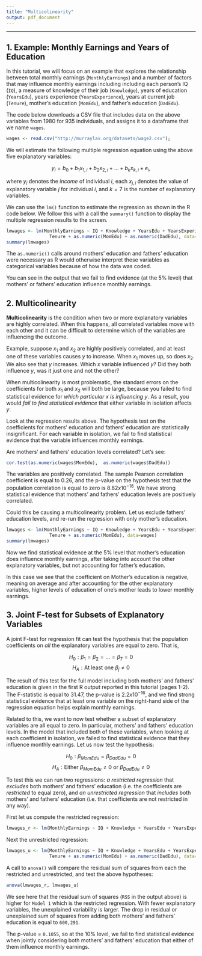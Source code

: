 ```yaml
---
title: "Multicolinearity"
output: pdf_document
---
```

* * * *

## 1. Example: Monthly Earnings and Years of Education ##

In this tutorial, we will focus on an example that explores the relationship between total monthly earnings (`MonthlyEarnings`) and a number of factors that may influence monthly earnings including including each person's IQ (`IQ`), a measure of knowledge of their job (`Knowledge`), years of education (`YearsEdu`), years experience (`YearsExperience`), years at current job (`Tenure`), mother's education (`MomEdu`), and father's education (`DadEdu`).

The code below downloads a CSV file that includes data on the above variables from 1980 for 935 individuals, and assigns it to a dataframe that we name `wages`.

```r
wages <- read.csv("http://murraylax.org/datasets/wage2.csv");
```

 We will estimate the following multiple regression equation using the above five explanatory variables:

$$ y_i = b_0 + b_1 x_{1,i} + b_2 x_{2,i} + ... + b_k x_{k,i} + e_i, $$

where $y_i$ denotes the *income* of individual $i$, each $x_{j,i}$ denotes the value of explanatory variable $j$ for individual $i$, and $k=7$ is the number of explanatory variables. 

We can use the `lm()` function to estimate the regression as shown in the R code below.  We follow this with a call the `summary()` function to display the multiple regression results to the screen.

```r
lmwages <- lm(MonthlyEarnings ~ IQ + Knowledge + YearsEdu + YearsExperience + 
                Tenure + as.numeric(MomEdu) + as.numeric(DadEdu), data=wages)
summary(lmwages)
```

The `as.numeric()` calls around mothers' education and fathers' education were necessary as R would otherwise interpret these variables as categorical variables because of how the data was coded.

You can see in the output that we fail to find evidence (at the 5\% level) that mothers' or fathers' education influence monthly earnings.

## 2. Multicolinearity ##

**Multicolinearity** is the condition when two or more explanatory variables are highly correlated.  When this happens, all correlated variables move with each other and it can be difficult to determine which of the variables are influencing the outcome.  

Example, suppose $x_1$ and $x_2$ are highly positively correlated, and at least one of these variables causes $y$ to increase.  When $x_1$ moves up, so does $x_2$.  We also see that $y$ increases.  Which $x$ variable influenced $y$?  Did they both influence $y$, was it just one and not the other?

When multicolinearity is most problematic, the standard errors on the coefficients for both $x_1$ and $x_2$ will both be large, because you failed to find statistical evidence for *which particular x is influencing y*.  As a result, you would *fail to find statistical evidence* that either variable in isolation affects $y$.

Look at the regression results above.  The hypothesis test on the coefficients for mothers' education and fathers' education are statistically insignificant.  For each variable in isolation, we fail to find statistical evidence that the variable influences monthly earnings.

Are mothers' and fathers' education levels correlated?  Let's see:
```r
cor.test(as.numeric(wages$MomEdu),  as.numeric(wages$DadEdu))
```

The variables are positively correlated.  The sample Pearson correlation coefficient is equal to 0.26, and the p-value on the hypothesis test that the population correlation is equal to zero is $8.82 x 10^{-16}$.  We have strong statistical evidence that mothers' and fathers' education levels are positively correlated.

Could this be causing a multicolinearity problem.  Let us exclude fathers' education levels, and re-run the regression with only mother's education.

```r
lmwages <- lm(MonthlyEarnings ~ IQ + Knowledge + YearsEdu + YearsExperience + 
                Tenure + as.numeric(MomEdu), data=wages)
summary(lmwages)
```

Now we find statistical evidence at the 5\% level that mother's education does influence monthly earnings, after taking into account the other explanatory variables, but not accounting for father's education.

In this case we see that the coefficient on Mother's education is negative, meaning on average and after accounting for the other explanatory variables, higher levels of education of one's mother leads to lower monthly earnings.  

## 3. Joint F-test for Subsets of Explanatory Variables ##

A joint F-test for regression fit can test the hypothesis that the population coefficients on *all* the explanatory variables are equal to zero.  That is,

$$ H_0: \beta_1 = \beta_2 = ... = \beta_7 = 0 $$
$$ H_A: \mbox{At least one } \beta_j \neq 0 $$

The result of this test for the full model including both mothers' and fathers' education is given in the first R output reported in this tutorial (pages 1-2).  The F-statistic is equal to 31.47, the p-value is $2.2 x 10^{-16}$, and we find strong statistical evidence that at least one variable on the right-hand side of the regression equation helps explain monthly earnings.

Related to this, we want to now test whether a subset of explanatory variables are all equal to zero.  In particular, mothers' and fathers' education levels.  In the model that included both of these variables, when looking at each coefficient in isolation, we failed to find statistical evidence that they influence monthly earnings.  Let us now test the hypothesis:

$$ H_0: \beta_{MomEdu} = \beta_{DadEdu} = 0 $$
$$ H_A: \mbox{Either } \beta_{MomEdu} \neq 0 \mbox{ or } \beta_{DadEdu} \neq 0 $$

To test this we can run two regressions: *a restricted regression* that *excludes* both mothers' and fathers' education (i.e. the coefficients are *restricted* to equal zero), and *an unrestricted regression* that *includes* both mothers' and fathers' education (i.e. that coefficients are not restricted in any way).

First let us compute the restricted regression:
```r
lmwages_r <- lm(MonthlyEarnings ~ IQ + Knowledge + YearsEdu + YearsExperience +  Tenure, data=wages)
```

Next the unrestricted regression:
```r
lmwages_u <- lm(MonthlyEarnings ~ IQ + Knowledge + YearsEdu + YearsExperience + 
                Tenure + as.numeric(MomEdu) + as.numeric(DadEdu), data=wages)
```

A call to `anova()` will compare the residual sum of squares from each the restricted and unrestricted, and test the above hypotheses:
```r
anova(lmwages_r, lmwages_u)
```

We see here that the residual sum of squares (`RSS` in the output above) is higher for `Model 1` which is the restricted regression.  With fewer explanatory variables, the unexplained variability is larger.  The drop in residual or unexplained sum of squares from adding both mothers' and fathers' education is equal to `600,291`.

The p-value = `0.1055`, so at the 10\% level, we fail to find statistical evidence when jointly considering both mothers' and fathers' education that either of them influence monthly earnings.



